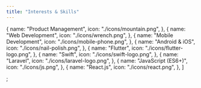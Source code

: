 ```yaml
---
title: "Interests & Skills"
---
```


  {
    name: "Product Management",
    icon: "./icons/mountain.png",
  },
  {
    name: "Web Development",
    icon: "./icons/wrench.png",
  },
   {
    name: "Mobile Development",
    icon: "./icons/mobile-phone.png",
  },
  {
    name: "Android & iOS",
    icon: "./icons/nail-polish.png",
  },
  {
    name: "Flutter",
    icon: "./icons/flutter-logo.png",
  },
  {
    name: "Swift",
    icon: "./icons/swift-logo.png",
  },
  {
    name: "Laravel",
    icon: "./icons/laravel-logo.png",
  },
  {
    name: "JavaScript (ES6+)",
    icon: "./icons/js.png",
  },
  {
    name: "React.js",
    icon: "./icons/react.png",
  },
]

;
